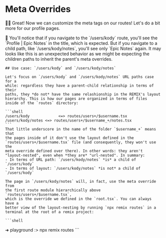 # Meta Overrides

<EpicVideo url="https://www.epicweb.dev/workshops/full-stack-foundations/search-engine-optimization/dynamic-metadata-for-different-routes/solution" />

👨‍💼 Great! Now we can customize the meta tags on our routes! Let's do a bit more
for our profile pages.

<callout-warning>
	🦉 You'll notice that if you navigate to the `/users/kody` route, you'll see
	the `Profile | Epic Notes` in the title, which is expected. But if you
	navigate to a child path, like `/users/kody/notes`, you'll see only
	`Epic Notes` again. It may looks like this is an unexpected behavior as we
	might be expecting the children paths to inherit the parent's meta
	overrides.

	## Use case: `/users/kody` and `/users/kody/notes`

	Let's focus on `/users/kody` and `/users/kody/notes` URL paths case for a
	while: regardless they have a parent-child relationship in terms of their
	paths, they *do not* have the same relashionship in the REMIX's layout
	hierarchy. This is how our pages are organized in terms of files
	inside of the `routes` directory:

	```shell
	/users/kody 			<=> routes/users+/$username.tsx
	/users/kody/notes <=> routes/users+/$username_+/notes.tsx
	```
	That little underscore in the name of the folder `$username_+` means that
	the pages inside of it don't use the layout defined in the
	`routes/users+/$username.tsx` file (and consequently, they won't use the
	meta override defined over there). In other words: they aren't
	"layout-nested", even when *they are* "url-nested". In summary:
	- In terms of URL path: `/users/kody/notes` *is* a child of `/users/kody`
	- In terms of layout: `/users/kody/notes` *is not* a child of `/users/kody`

	The page in `/users/kody/notes` will, in fact, use the meta override from
	the first route module hierarchically above `routes/users+/$username.tsx`,
	which is the override we defined in the `root.tsx`. You can always have a
	better view of the layout-nesting by running `npx remix routes` in a
	terminal at the root of a remix project:

	```shell
  ➜  playground :> npx remix routes
	<Routes>
		<Route file="root.tsx">
			<Route index file="routes/index.tsx" />
			<Route path="resources/healthcheck" file="routes/resources+/healthcheck.tsx" />
			<Route path="users/:username" file="routes/users+/$username.tsx" />
			<Route path="users/:username/notes" file="routes/users+/$username_+/notes.tsx">
				<Route path=":noteId" file="routes/users+/$username_+/notes.$noteId.tsx" />
				<Route path=":noteId/edit" file="routes/users+/$username_+/notes.$noteId_.edit.tsx" />
				<Route index file="routes/users+/$username_+/notes.index.tsx" />
			</Route>
		</Route>
	</Routes>
	```
</callout-warning>
